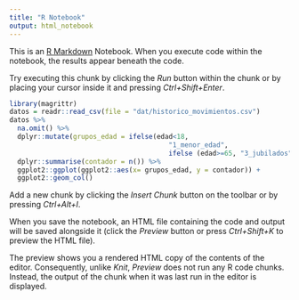 ```yaml
---
title: "R Notebook"
output: html_notebook
---
```


This is an [R Markdown](http://rmarkdown.rstudio.com) Notebook. When you execute code within the notebook, the results appear beneath the code. 

Try executing this chunk by clicking the *Run* button within the chunk or by placing your cursor inside it and pressing *Ctrl+Shift+Enter*. 

```r
library(magrittr)
datos = readr::read_csv(file = "dat/historico_movimientos.csv")
datos %>%
  na.omit() %>%
  dplyr::mutate(grupos_edad = ifelse(edad<18, 
                                        "1_menor_edad", 
                                        ifelse (edad>=65, "3_jubilados", "2_adultos"))) %>% dplyr::group_by(grupos_edad) %>%
  dplyr::summarise(contador = n()) %>% 
  ggplot2::ggplot(ggplot2::aes(x= grupos_edad, y = contador)) +
  ggplot2::geom_col()
```

Add a new chunk by clicking the *Insert Chunk* button on the toolbar or by pressing *Ctrl+Alt+I*.

When you save the notebook, an HTML file containing the code and output will be saved alongside it (click the *Preview* button or press *Ctrl+Shift+K* to preview the HTML file).

The preview shows you a rendered HTML copy of the contents of the editor. Consequently, unlike *Knit*, *Preview* does not run any R code chunks. Instead, the output of the chunk when it was last run in the editor is displayed.

